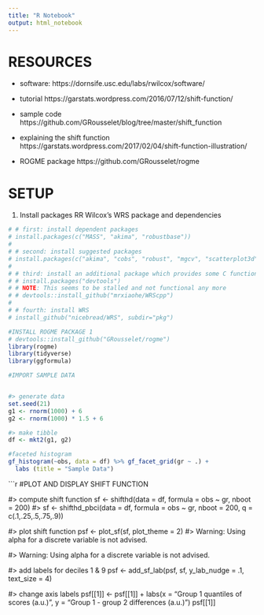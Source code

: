 ```yaml
---
title: "R Notebook"
output: html_notebook
---
```


# RESOURCES
- software: https://dornsife.usc.edu/labs/rwilcox/software/
- tutorial https://garstats.wordpress.com/2016/07/12/shift-function/
- sample code https://github.com/GRousselet/blog/tree/master/shift_function
- explaining the shift function https://garstats.wordpress.com/2017/02/04/shift-function-illustration/

- ROGME package https://github.com/GRousselet/rogme

# SETUP

1. Install packages RR Wilcox's WRS package and dependencies

```r
# # first: install dependent packages
# install.packages(c("MASS", "akima", "robustbase"))
# 
# # second: install suggested packages
# install.packages(c("akima", "cobs", "robust", "mgcv", "scatterplot3d", "quantreg", "rrcov", "lars", "pwr", "trimcluster", "mc2d", "psych", "Rfit", "DepthProc", "class", "fda", "rankFD"))
# 
# # third: install an additional package which provides some C functions
# # install.packages("devtools")
# # NOTE: This seems to be stalled and not functional any more
# # devtools::install_github("mrxiaohe/WRScpp")
# 
# # fourth: install WRS
# install_github("nicebread/WRS", subdir="pkg")

#INSTALL ROGME PACKAGE 1
# devtools::install_github("GRousselet/rogme")
library(rogme)
library(tidyverse)
library(ggformula)
```

```r
#IMPORT SAMPLE DATA 


#> generate data
set.seed(21)
g1 <- rnorm(1000) + 6
g2 <- rnorm(1000) * 1.5 + 6

#> make tibble
df <- mkt2(g1, g2)

#faceted histogram
gf_histogram(~obs, data = df) %>% gf_facet_grid(gr ~ .) +
  labs (title = "Sample Data")

```

```r
#PLOT AND DISPLAY SHIFT FUNCTION

#> compute shift function
sf <- shifthd(data = df, formula = obs ~ gr, nboot = 200)
#> sf <- shifthd_pbci(data = df, formula = obs ~ gr, nboot = 200, q = c(.1,.25,.5,.75,.9))

#> plot shift function
psf <- plot_sf(sf, plot_theme = 2)
#> Warning: Using alpha for a discrete variable is not advised.

#> Warning: Using alpha for a discrete variable is not advised.

#> add labels for deciles 1 & 9
psf <- add_sf_lab(psf, sf, 
                  y_lab_nudge = .1, 
                  text_size = 4)

#> change axis labels
psf[[1]] <- psf[[1]] +  labs(x = "Group 1 quantiles of scores (a.u.)",
                             y = "Group 1 - group 2 \nquantile differences (a.u.)")
psf[[1]]